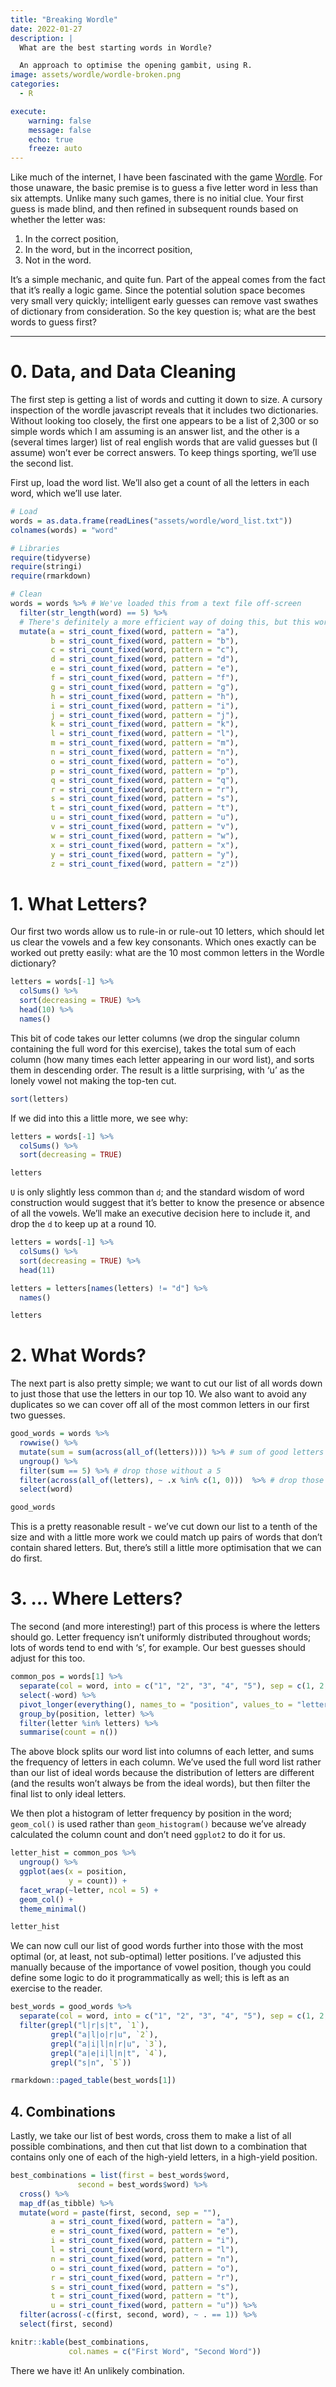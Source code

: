```yaml
---
title: "Breaking Wordle"
date: 2022-01-27
description: |
  What are the best starting words in Wordle?

  An approach to optimise the opening gambit, using R.
image: assets/wordle/wordle-broken.png
categories:
  - R

execute:
    warning: false
    message: false
    echo: true
    freeze: auto 
---
```


Like much of the internet, I have been fascinated with the game [Wordle](https://www.powerlanguage.co.uk/wordle/). For those unaware, the basic premise is to guess a five letter word in less than six attempts. Unlike many such games, there is no initial clue. Your first guess is made blind, and then refined in subsequent rounds based on whether the letter was:

1. In the correct position,
2. In the word, but in the incorrect position,
3. Not in the word.

It's a simple mechanic, and quite fun. Part of the appeal comes from the fact that it's really a logic game. Since the potential solution space becomes very small very quickly; intelligent early guesses can remove vast swathes of dictionary from consideration. So the key question is; what are the best words to guess first?

---

# 0. Data, and Data Cleaning

The first step is getting a list of words and cutting it down to size. A cursory inspection of the wordle javascript reveals that it includes two dictionaries. Without looking too closely, the first one appears to be a list of 2,300 or so simple words which I am assuming is an answer list, and the other is a (several times larger) list of real english words that are valid guesses but (I assume) won't ever be correct answers. To keep things sporting, we'll use the second list.

First up, load the word list. We'll also get a count of all the letters in each word, which we'll use later.

```r
# Load
words = as.data.frame(readLines("assets/wordle/word_list.txt"))
colnames(words) = "word"
```


```r
# Libraries
require(tidyverse)
require(stringi)
require(rmarkdown)

# Clean
words = words %>% # We've loaded this from a text file off-screen
  filter(str_length(word) == 5) %>%
  # There's definitely a more efficient way of doing this, but this works for now.
  mutate(a = stri_count_fixed(word, pattern = "a"),
         b = stri_count_fixed(word, pattern = "b"),
         c = stri_count_fixed(word, pattern = "c"),
         d = stri_count_fixed(word, pattern = "d"),
         e = stri_count_fixed(word, pattern = "e"),
         f = stri_count_fixed(word, pattern = "f"),
         g = stri_count_fixed(word, pattern = "g"),
         h = stri_count_fixed(word, pattern = "h"),
         i = stri_count_fixed(word, pattern = "i"),
         j = stri_count_fixed(word, pattern = "j"),
         k = stri_count_fixed(word, pattern = "k"),
         l = stri_count_fixed(word, pattern = "l"),
         m = stri_count_fixed(word, pattern = "m"),
         n = stri_count_fixed(word, pattern = "n"),
         o = stri_count_fixed(word, pattern = "o"),
         p = stri_count_fixed(word, pattern = "p"),
         q = stri_count_fixed(word, pattern = "q"),
         r = stri_count_fixed(word, pattern = "r"),
         s = stri_count_fixed(word, pattern = "s"),
         t = stri_count_fixed(word, pattern = "t"),
         u = stri_count_fixed(word, pattern = "u"),
         v = stri_count_fixed(word, pattern = "v"),
         w = stri_count_fixed(word, pattern = "w"),
         x = stri_count_fixed(word, pattern = "x"),
         y = stri_count_fixed(word, pattern = "y"),
         z = stri_count_fixed(word, pattern = "z"))
```

# 1. What Letters?

Our first two words allow us to rule-in or rule-out 10 letters, which should let us clear the vowels and a few key consonants. Which ones exactly can be worked out pretty easily: what are the 10 most common letters in the Wordle dictionary?

```r
letters = words[-1] %>%
  colSums() %>%
  sort(decreasing = TRUE) %>%
  head(10) %>%
  names()
```

This bit of code takes our letter columns (we drop the singular column containing the full word for this exercise), takes the total sum of each column (how many times each letter appearing in our word list), and sorts them in descending order. The result is a little surprising, with 'u' as the lonely vowel not making the top-ten cut.

```r
sort(letters)
```

If we did into this a little more, we see why:

```r
letters = words[-1] %>%
  colSums() %>%
  sort(decreasing = TRUE)

letters
```

`U` is only slightly less common than `d`; and the standard wisdom of word construction would suggest that it's better to know the presence or absence of all the vowels. We'll make an executive decision here to include it, and drop the `d` to keep up at a round 10.

```r
letters = words[-1] %>%
  colSums() %>%
  sort(decreasing = TRUE) %>%
  head(11)

letters = letters[names(letters) != "d"] %>%
  names()

letters
```

# 2. What Words?

The next part is also pretty simple; we want to cut our list of all words down to just those that use the letters in our top 10. We also want to avoid any duplicates so we can cover off all of the most common letters in our first two guesses.

```r
good_words = words %>%
  rowwise() %>%
  mutate(sum = sum(across(all_of(letters)))) %>% # sum of good letters
  ungroup() %>%
  filter(sum == 5) %>% # drop those without a 5
  filter(across(all_of(letters), ~ .x %in% c(1, 0)))  %>% # drop those with more than one of each letter
  select(word)

good_words
```

This is a pretty reasonable result - we've cut down our list to a tenth of the size and with a little more work we could match up pairs of words that don't contain shared letters. But, there's still a little more optimisation that we can do first.

# 3. ... Where Letters?

The second (and more interesting!) part of this process is where the letters should go. Letter frequency isn't uniformly distributed throughout words; lots of words tend to end with 's', for example. Our best guesses should adjust for this too.


```r
common_pos = words[1] %>%
  separate(col = word, into = c("1", "2", "3", "4", "5"), sep = c(1, 2, 3, 4), remove = FALSE) %>%
  select(-word) %>%
  pivot_longer(everything(), names_to = "position", values_to = "letter") %>%
  group_by(position, letter) %>%
  filter(letter %in% letters) %>%
  summarise(count = n())
```

The above block splits our word list into columns of each letter, and sums the frequency of letters in each column. We've used the full word list rather than our list of ideal words because the distribution of letters are different (and the results won't always be from the ideal words), but then filter the final list to only ideal letters.

We then plot a histogram of letter frequency by position in the word; `geom_col()` is used rather than `geom_histogram()` because we've already calculated the column count and don't need `ggplot2` to do it for us.

```r
letter_hist = common_pos %>%
  ungroup() %>%
  ggplot(aes(x = position,
             y = count)) +
  facet_wrap(~letter, ncol = 5) +
  geom_col() +
  theme_minimal()

letter_hist
```

We can now cull our list of good words further into those with the most optimal (or, at least, not sub-optimal) letter positions. I've adjusted this manually because of the importance of vowel position, though you could define some logic to do it programmatically as well; this is left as an exercise to the reader.

```r
best_words = good_words %>%
  separate(col = word, into = c("1", "2", "3", "4", "5"), sep = c(1, 2, 3, 4), remove = FALSE) %>%
  filter(grepl("l|r|s|t", `1`),
         grepl("a|l|o|r|u", `2`),
         grepl("a|i|l|n|r|u", `3`),
         grepl("a|e|i|l|n|t", `4`),
         grepl("s|n", `5`))

rmarkdown::paged_table(best_words[1])
```

## 4. Combinations

Lastly, we take our list of best words, cross them to make a list of all possible combinations, and then cut that list down to a combination that contains only one of each of the high-yield letters, in a high-yield position.

```r
best_combinations = list(first = best_words$word,
               second = best_words$word) %>%
  cross() %>%
  map_df(as_tibble) %>%
  mutate(word = paste(first, second, sep = ""),
         a = stri_count_fixed(word, pattern = "a"),
         e = stri_count_fixed(word, pattern = "e"),
         i = stri_count_fixed(word, pattern = "i"),
         l = stri_count_fixed(word, pattern = "l"),
         n = stri_count_fixed(word, pattern = "n"),
         o = stri_count_fixed(word, pattern = "o"),
         r = stri_count_fixed(word, pattern = "r"),
         s = stri_count_fixed(word, pattern = "s"),
         t = stri_count_fixed(word, pattern = "t"),
         u = stri_count_fixed(word, pattern = "u")) %>%
  filter(across(-c(first, second, word), ~ . == 1)) %>%
  select(first, second)

knitr::kable(best_combinations,
             col.names = c("First Word", "Second Word"))
```

There we have it! An unlikely combination.
